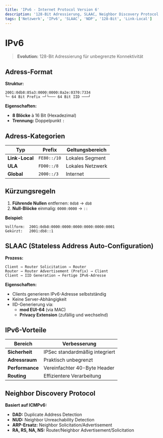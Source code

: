 ```yaml
---
title: 'IPv6 - Internet Protocol Version 6'
description: '128-Bit Adressierung, SLAAC, Neighbor Discovery Protocol und IPv6-Adress-Kategorien'
tags: ['Netzwerk', 'IPv6', 'SLAAC', 'NDP', '128-Bit', 'Link-Local']
---
```


# IPv6

> **Evolution:** 128-Bit Adressierung für unbegrenzte Konnektivität

## Adress-Format

**Struktur:**
```
2001:0db8:85a3:0000:0000:8a2e:0370:7334
└─ 64 Bit Prefix ─┘└─── 64 Bit IID ───┘
```

**Eigenschaften:**
- **8 Blöcke** à 16 Bit (Hexadezimal)
- **Trennung:** Doppelpunkt `:`

## Adress-Kategorien

| Typ | Prefix | Geltungsbereich |
|-----|--------|----------------|
| **Link-Local** | `FE80::/10` | Lokales Segment |
| **ULA** | `FD00::/8` | Lokales Netzwerk |
| **Global** | `2000::/3` | Internet |

## Kürzungsregeln

1. **Führende Nullen** entfernen: `0db8` → `db8`
2. **Null-Blöcke** einmalig: `0000:0000` → `::`

**Beispiel:**
```
Vollform:  2001:0db8:0000:0000:0000:0000:0000:0001
Gekürzt:   2001:db8::1
```

## SLAAC (Stateless Address Auto-Configuration)

**Prozess:**
```
Client → Router Solicitation → Router
Router → Router Advertisement (Prefix) → Client
Client → IID Generation → Fertige IPv6-Adresse
```

**Eigenschaften:**
- Clients generieren IPv6-Adresse selbstständig
- Keine Server-Abhängigkeit
- IID-Generierung via:
  - **mod EUI-64** (via MAC)
  - **Privacy Extension** (zufällig und wechselnd)

## IPv6-Vorteile

| Bereich | Verbesserung |
|---------|-------------|
| **Sicherheit** | IPSec standardmäßig integriert |
| **Adressraum** | Praktisch unbegrenzt |
| **Performance** | Vereinfachter 40-Byte Header |
| **Routing** | Effizientere Verarbeitung |

## Neighbor Discovery Protocol

**Basiert auf ICMPv6:**
- **DAD:** Duplicate Address Detection
- **NUD:** Neighbor Unreachability Detection
- **ARP-Ersatz:** Neighbor Solicitation/Advertisement
- **RA, RS, NA, NS:** Router/Neighbor Advertisement/Solicitation
